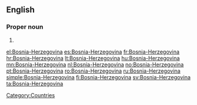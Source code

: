 ==English==
===Proper noun===
{{en-proper noun}}
# {{alternative spelling of|[[Bosnia and Herzegovina]]}}

[[Category:Countries]]

[[el:Bosnia-Herzegovina]]
[[es:Bosnia-Herzegovina]]
[[fr:Bosnia-Herzegovina]]
[[hr:Bosnia-Herzegovina]]
[[lt:Bosnia-Herzegovina]]
[[hu:Bosnia-Herzegovina]]
[[mn:Bosnia-Herzegovina]]
[[nl:Bosnia-Herzegovina]]
[[no:Bosnia-Herzegovina]]
[[pt:Bosnia-Herzegovina]]
[[ro:Bosnia-Herzegovina]]
[[ru:Bosnia-Herzegovina]]
[[simple:Bosnia-Herzegovina]]
[[fi:Bosnia-Herzegovina]]
[[sv:Bosnia-Herzegovina]]
[[ta:Bosnia-Herzegovina]]